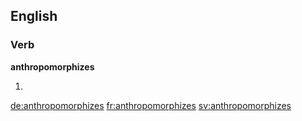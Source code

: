 ==English==

===Verb===
'''anthropomorphizes'''

# {{en-third-person singular of|anthropomorphize}}


[[de:anthropomorphizes]]
[[fr:anthropomorphizes]]
[[sv:anthropomorphizes]]